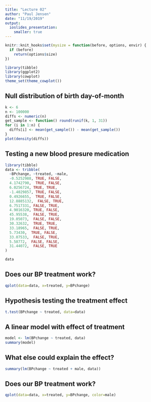 ```yaml
---
title: "Lecture 02"
author: "Paul Jensen"
date: "11/19/2019"
output:
  ioslides_presentation:
    smaller: true
---
```


```r
knitr::knit_hooks$set(mysize = function(before, options, envir) {
  if (before) 
    return(options$size)
})
```

```r
library(tibble)
library(ggplot2)
library(cowplot)
theme_set(theme_cowplot())
```

## Null distribution of birth day-of-month
```r
k <- 6
n <- 100000
diffs <- numeric(n)
get_sample <- function() round(runif(k, 1, 31))
for (i in 1:n) {
  diffs[i] <- mean(get_sample()) - mean(get_sample())
}
plot(density(diffs))
```

## Testing a new blood presure medication
```r
library(tibble)
data <- tribble(
  ~BPchange, ~treated, ~male,
  -0.5252988, TRUE, FALSE,
  4.1742790,  TRUE, FALSE,
  6.0256724, TRUE, TRUE,
  -1.4029857, TRUE, FALSE,
  0.4926655,  TRUE, FALSE,
  12.8885132,  FALSE, TRUE,
  6.7517331, FALSE, TRUE,
  4.9016320, TRUE, FALSE,
  45.95538,  FALSE, TRUE,
  19.05073,  FALSE, FALSE,
  30.32632,  TRUE, TRUE,
  33.18965,  FALSE, TRUE,
  5.73430,  TRUE, FALSE,
  33.07533,  FALSE, TRUE,
  5.58772,  FALSE, FALSE,
  31.44072,  FALSE, TRUE
)
```

```r
data
```

## Does our BP treatment work?
```r
qplot(data=data, x=treated, y=BPchange)
```

## Hypothesis testing the treatment effect
```r
t.test(BPchange ~ treated, data=data)
```


## A linear model with effect of treatment

```r
model <- lm(BPchange ~ treated, data)
summary(model)
```

## What else could explain the effect?
```r
summary(lm(BPchange ~ treated + male, data))
```

## Does our BP treatment work?
```r
qplot(data=data, x=treated, y=BPchange, color=male)
```
